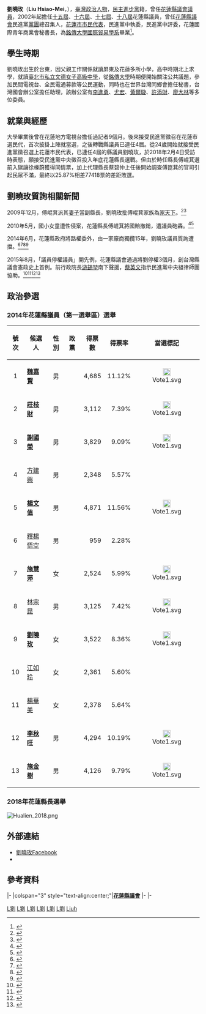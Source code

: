 
{{Infobox_officeholder
| name = 劉曉玫
| original_name = Liu Hsiao-Mei
| image  = Liuhsiaomei.jpg
| office1 = {{flagicon image|Flag of Hualien County.svg}} 第15-18屆[[花蓮縣議會|花蓮縣議會]]議員
| term_start1 = 2002年3月1日
| term_end1 = 2018年12月25日 
| constituency1 = 第一選區（[[花蓮市|花蓮市]]）
| office2 = 第16屆[[花蓮市|花蓮市]][[市民代表|市民代表]]
| term_start2 = 1998年8月1日
| term_end2 = 2002年1月25日 
| constituency2 = 第三選區
| sex = 女 
| Native place = [[台灣|台灣]][[臺東縣|台東]]
| nationality = {{ROC}}
| date of birth ={{birth_date_and_age|1973|12|15}}
| place of birth = {{ROC|臺灣省}}[[臺東縣|臺東縣]]
| party = {{Dpp|25px}}
| educate = 
*[[銘傳大學|銘傳大學]][[國際貿易|國際貿易]][[學系|學系]]
*[[臺北市私立文德女子高級中學|臺北市私立文德女子高級中學]]
*花蓮縣立國風國中
*花蓮縣立中正國小
*屏東縣立建興國小
*台東縣立馬蘭國小
| website      = [https://www.facebook.com/liuhsiaomei1215 Facebook專頁]
| past = 
*[[花蓮縣議員列表|第十八屆花蓮縣議員]]
*[[第十七屆花蓮縣議員列表|第十七屆花蓮縣議員]]
*[[第十六屆花蓮縣議員列表|第十六屆花蓮縣議員]]
*[[第十五屆花蓮縣議員列表|第十五屆花蓮縣議員]]
*第十六屆[[花蓮市|花蓮市]][[市民代表|市民代表]]
政治經歷：
*民主進步黨中執委
*民主進步黨中評委
*民主進步黨全國黨代表(現職)
*[[花蓮縣議會|花蓮縣議會]]民進黨[[黨團|黨團]]總召
*社團經歷：
:花蓮國際青年商業會秘書長
:花蓮國際青年商業會特友會
:花蓮縣義消大隊顧問
:花蓮縣婦宣大隊顧問
:花蓮縣劉氏宗親會常務理事
:花蓮縣彰化同鄉會理事
:舊鐵道休閒發展協會理事
}}

'''劉曉玫'''（'''Liu Hsiao-Mei'''，{{bd|1973年|12月15日|catIdx=Ruan}}），[[臺灣|臺灣]][[政治人物|政治人物]]，[[民主進步黨|民主進步黨]]籍，曾任[[花蓮縣議會|花蓮縣議會]][[花蓮縣議員|議員]]，2002年起擔任[[第十五屆花蓮縣議員列表|十五屆]]、[[第十六屆花蓮縣議員列表|十六屆]]、[[第十七屆花蓮縣議員列表|十七屆]]、[[花蓮縣議員列表|十八屆]]花蓮縣議員，曾任[[花蓮縣議會|花蓮縣議會]]民進黨[[黨團|黨團]]總召集人，[[花蓮市|花蓮市]][[市民代表|市民代表]]，民進黨中執委，民進黨中評委，花蓮國際青年商業會秘書長，為[[銘傳大學|銘傳大學]][[國際貿易|國際貿易]][[學系|學系]]畢業<ref>{{Cite web|url=http://www.hlcc.gov.tw/|title=花蓮縣議會官方網站|accessdate=2016-08-30|archive-date=2020-09-20|archive-url=https://web.archive.org/web/20200920181444/https://www.hlcc.gov.tw/|dead-url=no}}</ref>。

== 學生時期 ==
劉曉玫出生於台東，因父親工作關係就讀屏東及花蓮多所小學，高中時期北上求學，就讀[[臺北市私立文德女子高級中學|臺北市私立文德女子高級中學]]，從[[銘傳大學|銘傳大學]]時期便開始關注公共議題，參加民間電視台、全民電通募款等公民運動，同時也在世界台灣同鄉會擔任秘書，台灣國會辦公室擔任助理，該辦公室有[[李進勇|李進勇]]、[[尤宏|尤宏]]、[[黃爾璇|黃爾璇]]、[[許添財|許添財]]、[[廖大林|廖大林]]等多位委員。
== 就業與經歷 ==
大學畢業後曾在花蓮地方電視台擔任過記者9個月。後來接受民進黨徵召在花蓮市選民代，首次披掛上陣就當選，之後轉戰縣議員已連任4屆。從24歲開始就接受民進黨徵召選上花蓮市民代表，已連任4屆的縣議員劉曉玫，於2018年2月4日受訪時表態，願接受民進黨中央徵召投入年底花蓮縣長選戰。但由於時任縣長傅崐萁選前入獄讓徐榛蔚獲得同情票，加上代理縣長蔡碧仲上任後開始調查傅崑萁的官司引起民眾不滿，最終以25.87%相差77418票的差距敗選。

==劉曉玫質詢相關新聞==
2009年12月，傅崐萁派其[[妻子|妻子]]當副縣長，劉曉玫批傅崐萁家族為[[家族獨裁|家天下]]。<ref>{{Cite web|url=http://news.ltn.com.tw/news/local/paper/360412|title=徐榛蔚任副縣長 劉曉玫批傅家天下|accessdate=|work=自由時報-2009-12-22|archive-date=2019-05-16|archive-url=https://web.archive.org/web/20190516192901/https://news.ltn.com.tw/news/local/paper/360412|dead-url=no}}</ref><ref>{{Cite web|url=http://www.appledaily.com.tw/appledaily/article/headline/20091221/32176394/|title=荒唐 傅崐萁派妻當副縣長|accessdate=|work=蘋果日報-2009-12-21|archive-date=2017-06-05|archive-url=https://web.archive.org/web/20170605091811/http://www.appledaily.com.tw/appledaily/article/headline/20091221/32176394|dead-url=no}}</ref>

2010年5月，國小女童遭性侵案，花蓮縣長傅崐萁將國賠撤銷，遭議員砲轟。<ref>{{Cite web|url=http://news.ltn.com.tw/news/politics/breakingnews/364093|title=撤性侵國賠案　花蓮縣長傅崐萁遭議員砲轟|accessdate=|work=自由時報-2010-05-12|archive-date=2019-05-16|archive-url=https://web.archive.org/web/20190516164441/https://news.ltn.com.tw/news/politics/breakingnews/364093|dead-url=no}}</ref><ref>{{Cite web|url=http://www.cdnews.com.tw/cdnews_site/docDetail.jsp?coluid=144&docid=101176510|title=聯合報：狼師性侵　花縣府允國賠|accessdate=|work=中央日報電子報-2010-05-28|archive-url=https://web.archive.org/web/20160916014254/http://www.cdnews.com.tw/cdnews_site/docDetail.jsp?coluid=144&docid=101176510|archive-date=2016-09-16|dead-url=yes}}</ref>

2014年6月，花蓮縣政府將路權委外，由一家廠商獨攬15年，劉曉玫議員質詢遭擋。<ref>{{Cite web|url=http://www.appledaily.com.tw/appledaily/article/headline/20140604/35871516/|title=將卸任傅崐萁挨轟 路跑發包竟綁15年|accessdate=|work=蘋果日報-2014-06-04|archive-date=2015-01-02|archive-url=https://web.archive.org/web/20150102125007/http://www.appledaily.com.tw/appledaily/article/headline/20140604/35871516|dead-url=no}}</ref><ref>{{Cite web|url=http://news.ltn.com.tw/news/local/paper/784572|title=〈北部〉路跑路權一家獨攬15年 議員質詢遭擋|accessdate=|work=自由時報-2014-06-04|archive-date=2019-05-17|archive-url=https://web.archive.org/web/20190517045929/https://news.ltn.com.tw/news/local/paper/784572|dead-url=no}}</ref><ref>{{Cite web|url=http://www.appledaily.com.tw/realtimenews/article/new/20140620/419807/|title=花蓮路權招標一家獨攬30年　綠委質疑違法|accessdate=|work=蘋果日報-2014-06-20}}</ref><ref>{{Cite web|url=https://www.youtube.com/watch?v=c9yAat-PIGA|title= 劉曉玫議員總質詢-路權委外30年|accessdate=|work=劉曉玫Youtube-2014-06-01}}</ref>

2015年8月，「議員停權議員」開先例，花蓮縣議會通過將劉停權3個月，創台灣縣議會憲政史上首例。前行政院長[[游錫堃|游錫堃]]南下聲援，[[蔡英文|蔡英文]]指示民進黨中央組律師團協助。<ref>{{Cite web|url=http://news.ltn.com.tw/news/politics/breakingnews/1392149|title=花蓮議員遭停權3月 立委：離譜、莫須有的罪名|accessdate=|work=自由時報-2015-07-27|archive-date=2019-07-06|archive-url=https://web.archive.org/web/20190706112121/https://news.ltn.com.tw/news/politics/breakingnews/1392149|dead-url=no}}</ref><ref>{{Cite web|url=http://www.appledaily.com.tw/realtimenews/article/new/20150810/666920/|title=花蓮開先例　「議員停權議員」|accessdate=|work=蘋果日報-2015-08-10|archive-date=2016-09-23|archive-url=https://web.archive.org/web/20160923031619/http://www.appledaily.com.tw/realtimenews/article/new/20150810/666920/|dead-url=no}}</ref><ref>{{Cite web|url=http://news.ltn.com.tw/news/politics/breakingnews/1408079|title=花蓮議員被停權 游錫堃批：太荒謬！|accessdate=|work==自由時報-2015-08-10|archive-date=2019-05-16|archive-url=https://web.archive.org/web/20190516182845/https://news.ltn.com.tw/news/politics/breakingnews/1408079|dead-url=no}}</ref><ref>{{Cite web|url=http://www.ettoday.net/news/20150814/549834.htm|title=劉曉玫遭停權3個月　蔡英文：政治權力不當行使|accessdate=|work=ETtoday東森新聞雲-2015-08-14|archive-date=2019-05-16|archive-url=https://web.archive.org/web/20190516030036/https://www.ettoday.net/news/20150814/549834.htm|dead-url=no}}</ref>

==政治參選== 
===2014年花蓮縣議員（第一選舉區）選舉===
{| class="wikitable sortable"
!號次
!scope="col" class="unsortable"|候選人
!scope="col" class="unsortable"|性別
!scope="col" class="unsortable"|政黨
!得票數
!scope="col" class="unsortable"|得票率
!scope="col" class="unsortable"|當選標記
|-
| align="center"|1
| '''[[魏嘉賢|魏嘉賢]]'''
| align="center"|男
| {{Kmt}}
| align="right"|4,685
| align="right"|11.12%
| align="center"|[[File:Vote1.svg|20px]]
|-
| align="center"|2
| '''[[莊枝財|莊枝財]]'''
| align="center"|男
| {{Dpp}}
| align="right"|3,112
| align="right"|7.39%
| align="center"|[[File:Vote1.svg|20px]]
|-
| align="center"|3
| '''[[謝國榮|謝國榮]]'''
| align="center"|男
| {{Kmt}}
| align="right"|3,829
| align="right"|9.09%
| align="center"|[[File:Vote1.svg|20px]]
|-
| align="center"|4
| [[方建興|方建興]]
| align="center"|男
| {{Dpp}}
| align="right"|2,348
| align="right"|5.57%
| 
|-
| align="center"|5
| '''[[楊文值|楊文值]]'''
| align="center"|男
| {{Kmt}}
| align="right"|4,871
| align="right"|11.56%
| align="center"|[[File:Vote1.svg|20px]]
|-
| align="center"|6
| [[釋楊悟空|釋楊悟空]]
| align="center"|男
| {{Pfp}}
| align="right"|959
| align="right"|2.28%
| 
|-
| align="center"|7
| '''[[施慧萍|施慧萍]]'''
| align="center"|女
| {{Kmt}}
| align="right"|2,524
| align="right"|5.99%
| align="center"|[[File:Vote1.svg|20px]]
|-
| align="center"|8
| [[林宗昆|林宗昆]]
| align="center"|男
| {{Kmt}}
| align="right"|3,125
| align="right"|7.42%
| align="center"|[[File:Vote1.svg|20px]]
|-
| align="center"|9
| '''[[劉曉玫|劉曉玫]]'''
| align="center"|女
| {{Dpp}}
| align="right"|3,522
| align="right"|8.36%
| align="center"|[[File:Vote1.svg|20px]]
|-
| align="center"|10
| [[江如玲|江如玲]]
| align="center"|女
| {{Kmt}}
| align="right"|2,361
| align="right"|5.60%
| 
|-
| align="center"|11
| [[楊華美|楊華美]]
| align="center"|女
| {{Nonp}}
| align="right"|2,378
| align="right"|5.64%
| 
|-
| align="center"|12
| '''[[李秋旺|李秋旺]]'''
| align="center"|男
| {{Kmt}}
| align="right"|4,294
| align="right"|10.19%
| align="center"|[[File:Vote1.svg|20px]]
|-
| align="center"|13
| '''[[施金樹|施金樹]]'''
| align="center"|男
| {{Dpp}}
| align="right"|4,126
| align="right"|9.79%
| align="center"|[[File:Vote1.svg|20px]]
|}

===2018年花蓮縣長選舉===
[[File:Hualien_2018.png|thumb]]
{{2018年中華民國縣市長選舉/花蓮縣}}

== 外部連結 ==
{{commons cat|Liu Hsiao-Mei}}
*[https://www.facebook.com/liuhsiaomei1215/ 劉曉玫Facebook] {{Wayback|url=https://www.facebook.com/liuhsiaomei1215/ |date=20181114161956 }}
*{{YouTube|channel=UCMEe1RtREEMFLWG3My6BgFw}}

== 參考資料 ==
{{Reflist}}

{{start box}}
|-
|colspan="3" style="text-align:center;"|'''[[花蓮縣議會|花蓮縣議會]]'''
|-
{{s-none|}}
{{s-title|花蓮縣議會議員<br>第一選區（[[花蓮市|花蓮市]]）<br><small>[[第十五屆花蓮縣議員列表|十五屆]]、[[第十六屆花蓮縣議員列表|十六屆]]、[[第十七屆花蓮縣議員列表|十七屆]]、[[花蓮縣議員列表|十八屆]]<br>2002年1月26日 - }}
{{s-none|現任}}
|-
{{end box}} 
[[Category:花蓮縣議員|L劉]]
[[Category:臺灣女性政治人物|L劉]]
[[Category:民主進步黨女黨員|L劉]]
[[Category:民主進步黨中執委|L劉]]
[[Category:民主進步黨中評委|L劉]]
[[Category:銘傳大學校友|L劉]]
[[Category:劉姓|Liuh]]
